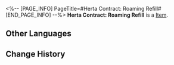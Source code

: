 <%-- [PAGE_INFO]
PageTitle=#Herta Contract: Roaming Refill#
[END_PAGE_INFO] --%>
{{Item Infobox
|id          = 310011
|image       = Item Herta Contract- Roaming Refill.png
|type        = 
|invCategory = Valuables
|rarity      = 4
|effect      = A mutual aid contract between Herta and the Express. She will help the Express whenever she can, in exchange for treasures found during trailblazing.
|description = 
}}
'''Herta Contract: Roaming Refill''' is a [[Item]].

==Other Languages==
{{Other Languages
|en   = Herta Contract: Roaming Refill
|zhs  = 黑塔 • 漫游补充协议
|zht  = 黑塔•漫遊補充協議
|ja   = ヘルタ・漫遊補充協定
|ko   = 헤르타 • 로밍 보충 협의
|es   = Herta - Contrato de abastecimiento itinerante
|fr   = Contrat de recharge itinérante de Herta
|ru   = «Герта»: Контракт на поставки в путешествиях
|th   = Herta - พันธสัญญาเติมเต็มการเดินทาง
|vi   = Herta - Thỏa Thuận Bổ Sung Du Ngoạn
|de   = Hertas Vertrag &ndash; Roamingauffüllung
|id   = Herta Contract: Roaming Refill
|pt   = Contrato de Herta: Refil Itinerante
}}

==Change History==
{{Change History|2.0}}